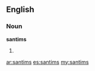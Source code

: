 ==English==

===Noun===
'''santims'''

# {{plural of|santim}}

[[ar:santims]]
[[es:santims]]
[[my:santims]]